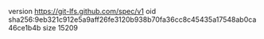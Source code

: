 version https://git-lfs.github.com/spec/v1
oid sha256:9eb321c912e5a9aff26fe3120b938b70fa36cc8c45435a17548ab0ca46ce1b4b
size 15209

